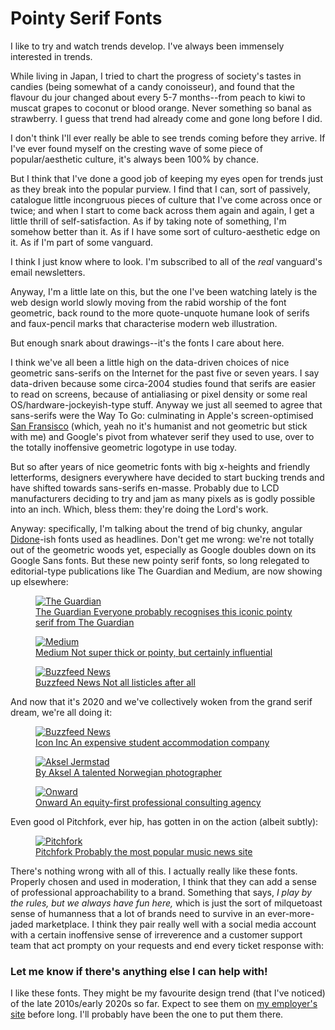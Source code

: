 # Pointy Serif Fonts

I like to try and watch trends develop. I've always been immensely interested in trends.

While living in Japan, I tried to chart the progress of society's tastes in candies (being somewhat of a candy conoisseur), and found that the flavour du jour changed about every 5-7 months--from peach to kiwi to muscat grapes to coconut or blood orange. Never something so banal as strawberry. I guess that trend had already come and gone long before I did.

I don't think I'll ever really be able to see trends coming before they arrive. If I've ever found myself on the cresting wave of some piece of popular/aesthetic culture, it's always been 100% by chance.

But I think that I've done a good job of keeping my eyes open for trends just as they break into the popular purview. I find that I can, sort of passively, catalogue little incongruous pieces of culture that I've come across once or twice; and when I start to come back across them again and again, I get a little thrill of self-satisfaction. As if by taking note of something, I'm somehow better than it. As if I have some sort of culturo-aesthetic edge on it. As if I'm part of some vanguard.

I think I just know where to look. I'm subscribed to all of the _real_ vanguard's email newsletters.

Anyway, I'm a little late on this, but the one I've been watching lately is the web design world slowly moving from the rabid worship of the font geometric, back round to the more quote-unquote humane look of serifs and faux-pencil marks that characterise modern web illustration.

But enough snark about drawings--it's the fonts I care about here.

I think we've all been a little high on the data-driven choices of nice geometric sans-serifs on the Internet for the past five or seven years. I say data-driven because some circa-2004 studies found that serifs are easier to read on screens, because of antialiasing or pixel density or some real OS/hardware-jockeyish-type stuff. Anyway we just all seemed to agree that sans-serifs were the Way To Go: culminating in Apple's screen-optimised [San Fransisco](https://developer.apple.com/fonts/) (which, yeah no it's humanist and not geometric but stick with me) and Google's pivot from whatever serif they used to use, over to the totally inoffensive geometric logotype in use today.

But so after years of nice geometric fonts with big x-heights and friendly letterforms, designers everywhere have decided to start bucking trends and have shifted towards sans-serifs en-masse. Probably due to LCD manufacturers deciding to try and jam as many pixels as is godly possible into an inch. Which, bless them: they're doing the Lord's work.

Anyway: specifically, I'm talking about the trend of big chunky, angular [Didone](https://en.wikipedia.org/wiki/Didone_(typography))-ish fonts used as headlines. Don't get me wrong: we're not totally out of the geometric woods yet, especially as Google doubles down on its Google Sans fonts. But these new pointy serif fonts, so long relegated to editorial-type publications like The Guardian and Medium, are now showing up elsewhere:

<figure>
	<a href="https://www.theguardian.com">
		<img src="/static/images/pointy-serifs/guardian.jpg" alt="The Guardian" />
		<figcaption><span class="text-blackletter">The Guardian</span> Everyone probably recognises this iconic pointy serif from The Guardian</figcaption>
	</a>
</figure>

<figure>
	<a href="https://medium.com/">
		<img src="/static/images/pointy-serifs/medium.jpg" alt="Medium" />
		<figcaption><span class="text-blackletter">Medium</span> Not super thick or pointy, but certainly influential</figcaption>
	</a>
</figure>

<figure>
	<a href="https://www.buzzfeednews.com/">
		<img src="/static/images/pointy-serifs/buzzfeed.jpg" alt="Buzzfeed News" />
		<figcaption><span class="text-blackletter">Buzzfeed News</span> Not all listicles after all</figcaption>
	</a>
</figure>

And now that it's 2020 and we've collectively woken from the grand serif dream, we're all doing it:

<figure>
	<a href="https://www.iconinc.co.uk/">
		<img src="/static/images/pointy-serifs/icon-inc.jpg" alt="Buzzfeed News" />
		<figcaption><span class="text-blackletter">Icon Inc</span> An expensive student accommodation company</figcaption>
	</a>
</figure>

<figure>
	<a href="https://byaksel.com/about">
		<img src="/static/images/pointy-serifs/by-aksel.jpg" alt="Aksel Jermstad" />
		<figcaption><span class="text-blackletter">By Aksel</span> A talented Norwegian photographer</figcaption>
	</a>
</figure>

<figure>
	<a href="https://thisisonward.com/">
		<img src="/static/images/pointy-serifs/this-is-onward.jpg" alt="Onward" />
		<figcaption><span class="text-blackletter">Onward</span> An equity-first professional consulting agency</figcaption>
	</a>
</figure>

Even good ol Pitchfork, ever hip, has gotten in on the action (albeit subtly):

<figure>
	<a href="https://pitchfork.com/thepitch/the-explosive-grammys-2020-ceo-scandal-explained/">
		<img src="/static/images/pointy-serifs/pitchfork.jpg" alt="Pitchfork" />
		<figcaption><span class="text-blackletter">Pitchfork</span> Probably the most popular music news site</figcaption>
	</a>
</figure>

There's nothing wrong with all of this. I actually really like these fonts. Properly chosen and used in moderation, I think that they can add a sense of professional approachability to a brand. Something that says, _I play by the rules, but we always have fun here,_ which is just the sort of milquetoast sense of humanness that a lot of brands need to survive in an ever-more-jaded marketplace. I think they pair really well with a social media account with a certain inoffensive sense of irreverence and a customer support team that act prompty on your requests and end every ticket response with:

### Let me know if there's anything else I can help with!

I like these fonts. They might be my favourite design trend (that I've noticed) of the late 2010s/early 2020s so far. Expect to see them on <a href="https://wearecreator.uk/">my employer's site</a> before long. I'll probably have been the one to put them there.
